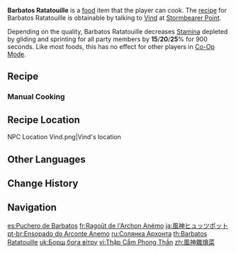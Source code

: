 {{Food Infobox
|id              = 108111
|name            = Barbatos Ratatouille
|description     = A simple chowder with a long history.
|desc_suspicious = Though the Anemo Archon is said to symbolize freedom, perhaps this dish has been a bit too liberal in the making. Perhaps the name Stormy Stew might be more fitting here.
|desc_basic      = The ingredients are similarly traditional and simple. No matter where you are, a piping-hot chowder of this sort can always give you a sense of real and unsurpassed satisfaction.
|desc_delicious  = After much careful stewing, the flavors of three different vegetables have been blended to perfection. Like this, it is not hard to imagine why someone once called it "the best chowder I've ever tasted."
|type            = Adventurer's Dishes
|effectType      = Stamina Reduction
|effect          = Decreases all party members' gliding and sprinting Stamina consumption by (var1)% for 900s.
|eff_att1        = Stamina
|eff_att2        = Gliding Stamina
|eff_att3        = Sprinting Stamina
|eff_suspicious1 = 15
|eff_basic1      = 20
|eff_delicious1  = 25
|quality         = 3
|variant         = A Buoyant Breeze
|region          = Mondstadt
|recipe          = Talk to [[Vind]]
}}
'''Barbatos Ratatouille''' is a [[food]] item that the player can cook. The [[recipe]] for Barbatos Ratatouille is obtainable by talking to [[Vind]] at [[Stormbearer Point]].

Depending on the quality, Barbatos Ratatouille decreases [[Stamina]] depleted by gliding and sprinting for all party members by '''15'''/'''20'''/'''25'''% for 900 seconds. Like most foods, this has no effect for other players in [[Co-Op Mode]].

{{Special Dish|Venti|A Buoyant Breeze}}

==Recipe==
{{Recipe
|type = Cooking
|Carrot = 4
|Potato = 4
|Onion = 4
|sort = Carrot;Potato;Onion
}}

===Manual Cooking===
{{Manual Cooking}}

==Recipe Location==
<gallery>
NPC Location Vind.png|Vind's location
</gallery>

==Other Languages==
{{Other Languages
|en      = Barbatos Ratatouille
|zhs     = 风神杂烩菜
|zhs_rm  = Fēngshén Záhuì Cài
|zht     = 風神雜燴菜
|zht_rm  = Fēngshén Záhuì Cài
|zh_tl   = Wind God's Mixed Stew Dish
|ja      = 風神ヒュッツポット
|ja_rm   = Fuujin Hyuttsupotto
|ja_tl   = Wind God {{w|Hutspot}}
|ko      = 바람신의 잡채
|ko_rm   = Baramsin-ui Japchae
|ko_tl   = Wind God's {{w|Japchae}}
|es      = Puchero de Barbatos
|es_tl   = Barbatos' {{w|Puchero}}
|fr      = Ragoût de l'Archon Anémo
|fr_tl   = Stew of the Anemo Archon
|ru      = Солянка Архонта
|ru_tl   = Archon's {{w|Solyanka}}
|th      = Barbatos Ratatouille
|vi      = {{tt|Thập Cẩm|什錦}} {{tt|Phong Thần|風神}}
|vi_tl   = Wind God's Mixed Salad
|de      = Windgott-Ragout
|de_tl   = Wind God Ragout
|id      = Barbatos Ratatouille
|pt      = Ensopado do Arconte Anemo
|pt_tl   = Stew of the Anemo Archon
|tr      = Barbatos Yahnisi
|tr_tl   = Barbatos Stew
|it      = Ratatouille di Barbatos
|it_tl   = Barbatos' Ratatouille
}}

==Change History==
{{Change History|1.0}}

==Navigation==
{{Food Navbox}}

[[es:Puchero de Barbatos]]
[[fr:Ragoût de l'Archon Anémo]]
[[ja:風神ヒュッツポット]]
[[pt-br:Ensopado do Arconte Anemo]]
[[ru:Солянка Архонта]]
[[th:Barbatos Ratatouille]]
[[uk:Борщ бога вітру]]
[[vi:Thập Cẩm Phong Thần]]
[[zh:風神雜燴菜]]
